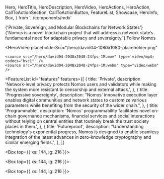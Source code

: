   Hero,
  HeroTitle,
  HeroDescription,
  HeroVideo,
  HeroActions,
  HeroAction,
  CallToActionSection,
  CallToActionButton,
  FeatureList,
  Showcase,
  HeroInfo,
  Box,
} from '../components/mdx'

<Hero size="large">
  <HeroInfo>
    <HeroTitle>
      {'Private, Sovereign, and Modular Blockchains for Network States'} 
    </HeroTitle>
    <HeroDescription>
      {'Nomos is a novel blockchain project that will address a network state’s fundamental need for adaptable privacy and sovereignty.'} 
    </HeroDescription>
    <HeroActions>
      <HeroAction href="https://twitter.com/Nomos_tech" target="_blank">
        Follow Nomos
      </HeroAction>
    </HeroActions>
  </HeroInfo>

  <HeroVideo
    placeholderSrc="/hero/david04-1080x1080-placeholder.png"
  >
    <source src="/hero/david04-2048x2048-24fps-1M.mov" type='video/mp4; codecs="hvc1"' />
    <source src="/hero/david04-2048x2048-24fps-1M.webm" type="video/webm" />  
  </HeroVideo>

</Hero>

<FeatureList
  id="features"
  features={[
    {
      title: 'Private',
      description:
        'Network-level privacy protects Nomos users and validators while making the system more resistant to censorship and external attack.',
    },
    {
      title: 'Progressive sovereignty',
      description:
        "Nomos\' innovative execution layer enables digital communities and network states to customize various parameters while benefiting from the security of the wider chain.",
    },
    {
      title: 'Programmable',
      description:
        'Nomos\' programmability facilitates novel on-chain governance mechanisms, financial services and social interactions without relying on central entities that routinely break the trust society places in them.',
    },
    {
      title: 'Futureproof',
      description:
        "Understanding technology's exponential progress, Nomos is designed to enable seamless integration of the latest advances in zero-knowledge cryptography and similar emerging fields.",
    },
  ]}
>
</FeatureList>

<Box top={{ xs: 144, lg: 216 }}>
  <CallToActionSection
    title="Used by"
    columns={2}
    description="Nomos is still under development as part of the Logos Collective's tech stack. Logos builds shared public infrastructure to provide trust-minimized, corruption-resistant governing services and social institutions to underserved citizens."
  />
</Box>

<Box top={{ xs: 144, lg: 216 }}>
  <CallToActionSection
    title="Contributors"
    columns={1}
    description="Nomos is designed and built by a group of blockchain R&D veterans and ZK cryptography specialists that share a common goal of building technologies to make the world more just, equitable and free."
    label="Read more"
    href="/about/team"
    target="_self"
  />
</Box>

<Box top={{ xs: 144, lg: 216 }}>
  <CallToActionSection
    title="Development roadmap"
    description="Central to the Nomos project is its novel consensus protocol, Carnot. Currently, the team is focused primarily on implementing Carnot as it will be foundational to all future development."
    label="Read more"
    href="/about/roadmap"
    target="_self"
  />
</Box>
